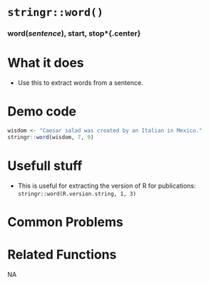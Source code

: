# [`stringr::word()`]{.blue}
 
 
### [word]{.blue}(*sentence*), start, stop*{.center} 
 
# What it does 

+ Use this to extract words from a sentence.
  
 
# Demo code 

```r
wisdom <- "Caesar salad was created by an Italian in Mexico."
stringr::word(wisdom, 7, 9)
```
  
 
# Usefull stuff 

+ This is useful for extracting the version of R for publications: `stringr::word(R.version.string, 1, 3)`
  
 
# Common Problems 

  
 
# Related Functions 
NA  
